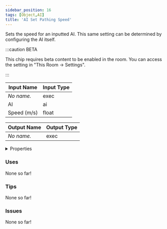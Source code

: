 ```yaml
---
sidebar_position: 16
tags: [Object,AI]
title: 'AI Set Pathing Speed'
---
```


Sets the speed for an inputted AI. This same setting can be determined by configuring the AI itself.

:::caution BETA

This chip requires beta content to be enabled in the room. You can access the setting in "This Room -> Settings".

:::


<EsbSvg />

| Input Name | Input Type |
|-----------|-----------|
| *No name.* | exec |
| AI | ai |
| Speed (m/s) | float |

| Output Name | Output Type |
|-----------|-----------|
| *No name.* | exec |


<details>
  <summary>Properties</summary>
  <div>
    <div>
    <table>
      <thead>
        <tr>
          <th>Is beta required?</th>
          <th>✅</th>
        </tr>
        <tr>
          <th>Is this chip a trolling risk?</th>
          <th>❌</th>
        </tr>
        <tr>
          <th>Is this chip a role assignment risk?</th>
          <th>❌</th>
        </tr>
        <tr>
          <th>Chip UUID</th>
          <th>cd85a0c7-789b-41a2-aeda-40925b73738c</th>
        </tr>
      </thead>
    </table>
    </div>
  </div>
</details>

### Uses

None so far!

### Tips

None so far!

### Issues

None so far!